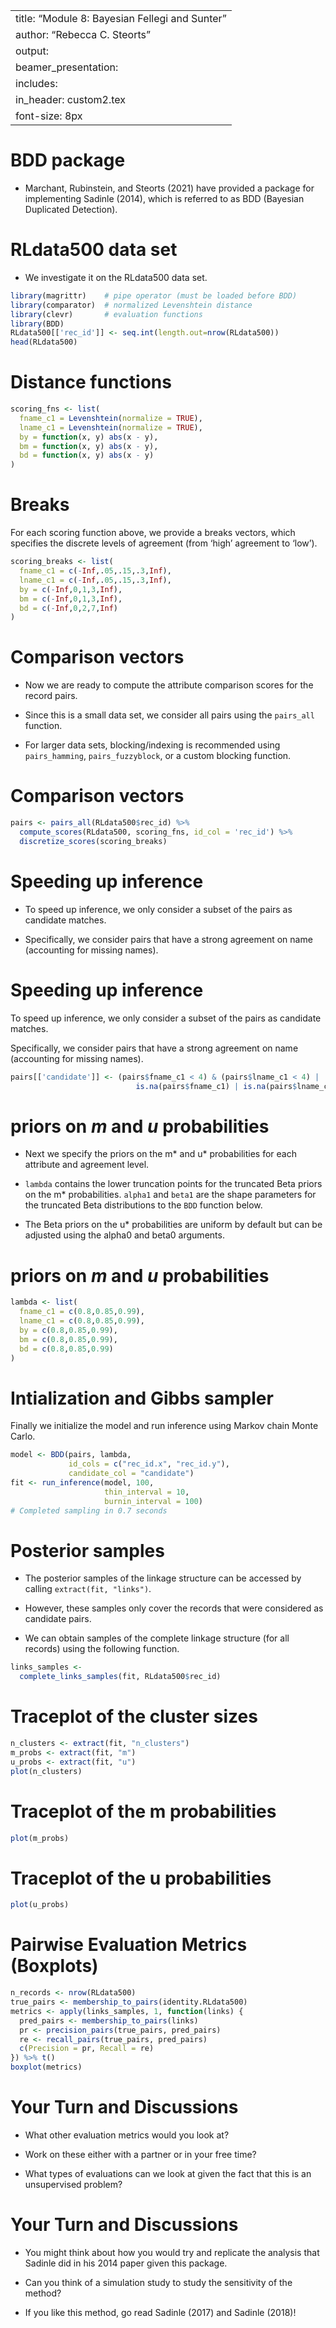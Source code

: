 
---
title: "Module 8: Bayesian Fellegi and Sunter"
author: "Rebecca C. Steorts"
output: 
     beamer_presentation:
      includes: 
          in_header: custom2.tex
font-size: 8px
---


# BDD package 

- Marchant, Rubinstein, and Steorts (2021) have provided a package for implementing Sadinle (2014), which is referred to as BDD (Bayesian Duplicated Detection). 

# RLdata500 data set

- We investigate it on the RLdata500 data set. 

\footnotesize
```r
library(magrittr)    # pipe operator (must be loaded before BDD)
library(comparator)  # normalized Levenshtein distance
library(clevr)       # evaluation functions
library(BDD)
RLdata500[['rec_id']] <- seq.int(length.out=nrow(RLdata500))
head(RLdata500)
```

# Distance functions

```r
scoring_fns <- list(
  fname_c1 = Levenshtein(normalize = TRUE),
  lname_c1 = Levenshtein(normalize = TRUE),
  by = function(x, y) abs(x - y),
  bm = function(x, y) abs(x - y),
  bd = function(x, y) abs(x - y)
)
```

# Breaks

For each scoring function above, we provide a breaks vectors, which specifies the discrete levels of agreement (from 'high' agreement to 'low').

```r
scoring_breaks <- list(
  fname_c1 = c(-Inf,.05,.15,.3,Inf),
  lname_c1 = c(-Inf,.05,.15,.3,Inf),
  by = c(-Inf,0,1,3,Inf),
  bm = c(-Inf,0,1,3,Inf),
  bd = c(-Inf,0,2,7,Inf)
)
```

# Comparison vectors 

- Now we are ready to compute the attribute comparison scores for the record pairs. 

- Since this is a small data set, we consider all pairs using the  `pairs_all` function. 

- For larger data sets, blocking/indexing is recommended using `pairs_hamming`, ` pairs_fuzzyblock`, or a custom blocking function. 

# Comparison vectors 


```r
pairs <- pairs_all(RLdata500$rec_id) %>%
  compute_scores(RLdata500, scoring_fns, id_col = 'rec_id') %>% 
  discretize_scores(scoring_breaks)
```

# Speeding up inference 

- To speed up inference, we only consider a subset of the pairs as  candidate matches. 

- Specifically, we consider pairs that have a strong 
agreement on name (accounting for missing names).

# Speeding up inference 

To speed up inference, we only consider a subset of the pairs as candidate matches. 

Specifically, we consider pairs that have a strong agreement on name (accounting for missing names).

\vspace*{1em}

\tiny
```r
pairs[['candidate']] <- (pairs$fname_c1 < 4) & (pairs$lname_c1 < 4) | 
                            is.na(pairs$fname_c1) | is.na(pairs$lname_c1) 
```

# priors on $m$ and $u$ probabilities

- Next we specify the priors on the m* and u* probabilities for each 
attribute and agreement level. 

- `lambda` contains the lower truncation 
points for the truncated Beta priors on the m* probabilities. `alpha1` and `beta1` are the shape parameters for the truncated Beta distributions to the `BDD` function below.

- The Beta priors on the u* probabilities are uniform by default but can be adjusted using the alpha0 and beta0 arguments.

# priors on $m$ and $u$ probabilities

```r
lambda <- list(
  fname_c1 = c(0.8,0.85,0.99),
  lname_c1 = c(0.8,0.85,0.99),
  by = c(0.8,0.85,0.99),
  bm = c(0.8,0.85,0.99),
  bd = c(0.8,0.85,0.99)
)

```

# Intialization  and Gibbs sampler 

Finally we initialize the model and run inference using Markov chain  Monte Carlo.

```r
model <- BDD(pairs, lambda, 
             id_cols = c("rec_id.x", "rec_id.y"), 
             candidate_col = "candidate")
fit <- run_inference(model, 100, 
                     thin_interval = 10, 
                     burnin_interval = 100)
# Completed sampling in 0.7 seconds
```

# Posterior samples

- The posterior samples of the linkage structure can be accessed by calling 
`extract(fit, "links")`. 

- However, these samples only cover the records that were considered as 
candidate pairs. 

- We can obtain samples of the complete linkage structure (for all records) 
using the following function.

```r
links_samples <- 
  complete_links_samples(fit, RLdata500$rec_id)
```

# Traceplot of the cluster sizes

```r
n_clusters <- extract(fit, "n_clusters")
m_probs <- extract(fit, "m")
u_probs <- extract(fit, "u")
plot(n_clusters)
```

# Traceplot of the m probabilities 

```r
plot(m_probs)
```

# Traceplot of the u probabilities

```r
plot(u_probs)
```

# Pairwise Evaluation Metrics (Boxplots)

```r
n_records <- nrow(RLdata500)
true_pairs <- membership_to_pairs(identity.RLdata500)
metrics <- apply(links_samples, 1, function(links) {
  pred_pairs <- membership_to_pairs(links)
  pr <- precision_pairs(true_pairs, pred_pairs)
  re <- recall_pairs(true_pairs, pred_pairs)
  c(Precision = pr, Recall = re)
}) %>% t()
boxplot(metrics)
```

# Your Turn and Discussions

- What other evaluation metrics would you look at? 

- Work on these either with a partner or in your free time? 

- What types of evaluations can we look at given the fact that this is an unsupervised problem? 

# Your Turn and Discussions

- You might think about how you would try and replicate the analysis that Sadinle did in his 2014 paper given this package. 

- Can you think of a simulation study to study the sensitivity of the method? 

- If you like this method, go read Sadinle (2017) and Sadinle (2018)! 
